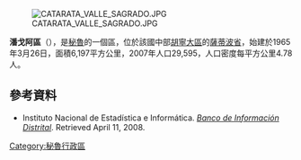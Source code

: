 [[Image:CATARATA_VALLE_SAGRADO.JPG|right]]

'''潘戈阿區'''（{{lang-es|Distrito de Pangoa}}），是[[秘魯|秘魯]]的一個區，位於該國中部[[胡寧大區|胡寧大區]]的[[薩蒂波省|薩蒂波省]]，始建於1965年3月26日，面積6,197平方公里，2007年人口29,595，人口密度每平方公里4.78人。

==參考資料==
*{{es icon}} Instituto Nacional de Estadística e Informática. ''[https://web.archive.org/web/20080423164200/http://desa.inei.gob.pe/mapas/bid/ Banco de Información Distrital]''. Retrieved April 11, 2008.

{{Peru-geo-stub}}
[[Category:秘魯行政區|Category:秘魯行政區]]